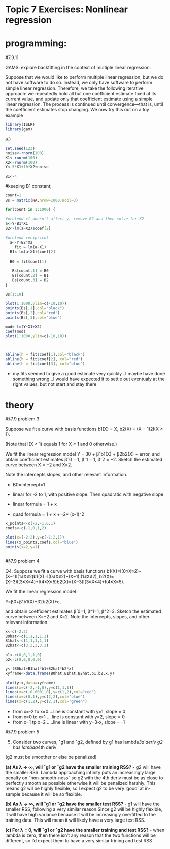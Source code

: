 # Topic 7 Exercises: Nonlinear regression

# programming: 

#7.9.11 

GAMS:  explore backfitting in the context of multiple linear regression.

Suppose that we would like to perform multiple linear regression, but
we do not have software to do so. Instead, we only have software
to perform simple linear regression. Therefore, we take the following
iterative approach: we repeatedly hold all but one coefficient estimate
fixed at its current value, and update only that coefficient
estimate using a simple linear regression. The process is continued until
convergence—that is, until the coefficient estimates stop changing.
We now try this out on a toy example

```r
library(ISLR)
library(gam)

```


a.)
```r
set.seed(123)
noise<-rnorm(100)
X1<-rnorm(100)
X2<-rnorm(100)
Y<-5*X1+10*X2+noise

B1<-4
```

#keeping B1 constant; 
```r
count=1
Bs = matrix(NA,nrow=1000,ncol=3)

for(count in 1:1000) {
  
#pretend x1 doesn't affect y, remove B2 and then solve for X2
a<-Y-B1*X1
B2<-lm(a~X2)$coef[2]
   
#pretend recipricol
  a<-Y-B2*X2
    fit = lm(a~X1)
  B1<-lm(a~X1)$coef[2]
  
  B0 = fit$coef[1]
   
   Bs[count,1] = B0
   Bs[count,2] = B1
   Bs[count,3] = B2
}

Bs[1:10]

plot(1:1000,ylim=c(-10,10))
points(Bs[,1],col="black")
points(Bs[,2],col="red")
points(Bs[,3],col="blue")
```

```r

mod= lm(Y~X1+X2)
coef(mod)
plot(1:1000,ylim=c(-10,10))



abline(h = fit$coef[1],col="black")
abline(h = fit$coef[2], col="red")
abline(h = fit$coef[3], col="blue")
```

- my fits seemed to give a good estimate very quickly...I maybe have done something wrong...I would have expected it to settle out eventualy at the right values, but not start and stay there

# theory

#§7.9 problem 3

Suppose we fit a curve with basis functions 
b1(X) = X, 
b2(X) = (X − 1)2I(X ≥ 1). 

(Note that I(X ≥ 1) equals 1 for X ≥ 1 and 0 otherwise.) 

We fit the linear regression model Y = β0 + β1b1(X) + β2b2(X) + error, and obtain coefficient estimates βˆ0 = 1, βˆ1 = 1, βˆ2 = −2. Sketch the estimated curve between X = −2 and X=2. 

Note the intercepts,slopes, and other relevant information.

- B0=intercept=1

- linear for -2 to 1, with positive slope. Then quadratic with negative slope

- linear formula = 1 + x

- quad formula =  1 + x + -2* (x-1)^2


```r
x_points<-c(-2,-1,0,1)
coefs<-c(-1,0,1,2)

plot(x=(-2:2),y=c(-1:2,1))
lines(x_points,coefs,col="blue")
points(x=2,y=1)



```

#§7.9 problem 4

Q4. Suppose we fit a curve with basis functions b1(X)=I(0≤X≤2)−(X−1)I(1≤X≤2)b1(X)=I(0≤X≤2)−(X−1)I(1≤X≤2), b2(X)=(X−3)I(3≤X≤4)+I(4≤X≤5)b2(X)=(X−3)I(3≤X≤4)+I(4≤X≤5). 

We fit the linear regression model

Y=β0+β1b1(X)+β2b2(X)+ε,

and obtain coefficient estimates β̂ 0=1, β̂^1=1, β̂^2=3. Sketch the estimated curve between X=−2 and X=2. Note the intercepts, slopes, and other relevant information.

```r
x<-c(-2:2)
B0hat<-c(1,1,1,1,1)
B1hat<-c(1,1,1,1,1)
B2hat<-c(3,3,3,3,3)

b1<-c(0,0,1,1,0)
b2<-c(0,0,0,0,0)

y<-(B0hat+B1hat*b1+B2hat*b2*x)
xyframe<-data.frame(B0hat,B1hat,B2hat,b1,b2,x,y)
```



```r
plot(y~x,data=xyframe)
lines(x=c(-2,-1,0),y=c(1,1,1))
lines(x=c(-0.0001,0),y=c(1,2),col="red")
lines(x=c(0,1),y=c(2,2),col="blue")
lines(x=c(1,2),y=c(2,1),col="green")
```
- from x=-2 to x=0 ...line is constant with y=1, slope = 0
- from x=0 to x=1  ... line is constant with y=2, slope = 0
- from x=1 tp x=2 .....line is linear with y=3-x, slope = -1



#§7.9 problem 5

5. Consider two curves, ˆg1 and ˆg2, defined by
g1 has  lambda*3d deriv
g2 has lambda*4th deriv

(g2 must be smoother or else be penalized)

**(a) As λ → ∞, will ˆg1 or ˆg2 have the smaller training RSS?**
- g2 will have the smaller RSS. Lambda approaching infinity puts an increasingly large penalty on "non-smooth-ness" so g2 with the 4th deriv must be as close to perfectly smooth as possible otherwise it will be penalized harshly. This means g2 wil be highly flexible, so I expect g2 to be very 'good' at in-sample because it will be so flexible.

**(b) As λ → ∞, will ˆg1 or ˆg2 have the smaller test RSS?**
- g1 will have the smaller RSS, following a very similar reason.Since g2 will be highly flexible,  it will have high variance because it will be increasingly overfitted to the training data. This will mean it will likely have a very large test RSS.

**(c) For λ = 0, will ˆg1 or ˆg2 have the smaller training and test RSS?**
- when lambda is zero, then there isn't any reason that the two functions will be different, so I'd expect them to have a very similar trining and test RSS



